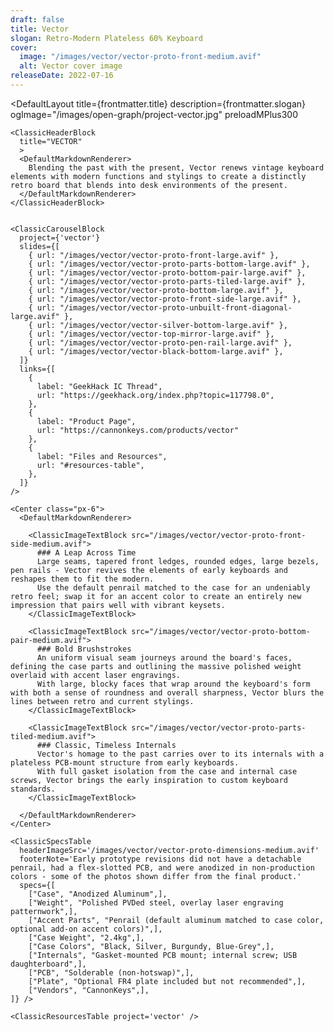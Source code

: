 ```yaml
---
draft: false
title: Vector
slogan: Retro-Modern Plateless 60% Keyboard
cover:
  image: "/images/vector/vector-proto-front-medium.avif"
  alt: Vector cover image
releaseDate: 2022-07-16	
---
```


<DefaultLayout 
  title={frontmatter.title} 
  description={frontmatter.slogan}
  ogImage="/images/open-graph/project-vector.jpg"
  preloadMPlus300
>

  <ClassicBlurredHeader src={frontmatter.cover.image} />

  <div class="container mx-auto">

    <ClassicHeaderBlock 
      title="VECTOR"
      >
      <DefaultMarkdownRenderer>
        Blending the past with the present, Vector renews vintage keyboard elements with modern functions and stylings to create a distinctly retro board that blends into desk environments of the present.
      </DefaultMarkdownRenderer>
    </ClassicHeaderBlock>


    <ClassicCarouselBlock 
      project={'vector'} 
      slides={[
        { url: "/images/vector/vector-proto-front-large.avif" },
        { url: "/images/vector/vector-proto-parts-bottom-large.avif" },
        { url: "/images/vector/vector-proto-bottom-pair-large.avif" },
        { url: "/images/vector/vector-proto-parts-tiled-large.avif" },
        { url: "/images/vector/vector-proto-bottom-large.avif" },
        { url: "/images/vector/vector-proto-front-side-large.avif" },
        { url: "/images/vector/vector-proto-unbuilt-front-diagonal-large.avif" },
        { url: "/images/vector/vector-silver-bottom-large.avif" },
        { url: "/images/vector/vector-top-mirror-large.avif" },
        { url: "/images/vector/vector-proto-pen-rail-large.avif" },
        { url: "/images/vector/vector-black-bottom-large.avif" },
      ]} 
      links={[
        {
          label: "GeekHack IC Thread",
          url: "https://geekhack.org/index.php?topic=117798.0",
        },
        {
          label: "Product Page",
          url: "https://cannonkeys.com/products/vector"
        },
        {
          label: "Files and Resources",
          url: "#resources-table",
        },
      ]}
    />

    <Center class="px-6">
      <DefaultMarkdownRenderer>

        <ClassicImageTextBlock src="/images/vector/vector-proto-front-side-medium.avif">
          ### A Leap Across Time
          Large seams, tapered front ledges, rounded edges, large bezels, pen rails - Vector revives the elements of early keyboards and reshapes them to fit the modern.
          Use the default penrail matched to the case for an undeniably retro feel; swap it for an accent color to create an entirely new impression that pairs well with vibrant keysets.
        </ClassicImageTextBlock>

        <ClassicImageTextBlock src="/images/vector/vector-proto-bottom-pair-medium.avif">
          ### Bold Brushstrokes
          An uniform visual seam journeys around the board's faces, defining the case parts and outlining the massive polished weight overlaid with accent laser engravings.
          With large, blocky faces that wrap around the keyboard's form with both a sense of roundness and overall sharpness, Vector blurs the lines between retro and current stylings.
        </ClassicImageTextBlock> 

        <ClassicImageTextBlock src="/images/vector/vector-proto-parts-tiled-medium.avif">
          ### Classic, Timeless Internals
          Vector's homage to the past carries over to its internals with a plateless PCB-mount structure from early keyboards.
          With full gasket isolation from the case and internal case screws, Vector brings the early inspiration to custom keyboard standards.
        </ClassicImageTextBlock> 

      </DefaultMarkdownRenderer>
    </Center>

    <ClassicSpecsTable 
      headerImageSrc='/images/vector/vector-proto-dimensions-medium.avif' 
      footerNote='Early prototype revisions did not have a detachable penrail, had a flex-slotted PCB, and were anodized in non-production colors - some of the photos shown differ from the final product.'
      specs={[
        ["Case", "Anodized Aluminum",],
        ["Weight", "Polished PVDed steel, overlay laser engraving patternwork",],
        ["Accent Parts", "Penrail (default aluminum matched to case color, optional add-on accent colors)",],
        ["Case Weight", "2.4kg",],
        ["Case Colors", "Black, Silver, Burgundy, Blue-Grey",],
        ["Internals", "Gasket-mounted PCB mount; internal screw; USB daughterboard",],
        ["PCB", "Solderable (non-hotswap)",],
        ["Plate", "Optional FR4 plate included but not recommended",],
        ["Vendors", "CannonKeys",],
    ]} />

    <ClassicResourcesTable project='vector' />

  </div>

</DefaultLayout>